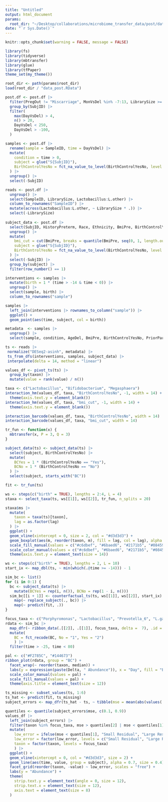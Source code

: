 ```yaml
---
title: "Untitled"
output: html_document
params:
  root_dir: "~/Desktop/collaborations/microbiome_transfer_data/post/data/"
date: "`r Sys.Date()`"
---
```


```r
knitr::opts_chunk$set(warning = FALSE, message = FALSE)
```

```r
library(fs)
library(tidyverse)
library(mbtransfer)
library(glue)
library(tfPaper)
theme_set(my_theme())
```

```r
root_dir <- path(params$root_dir)
load(root_dir / "data_post.RData")
```

```r
post.df <- post.df |>
  filter(PregOut != "Miscarriage", MonVsDel %in% -7:13, LibrarySize >= 4e4) |>
  group_by(SubjID) |>
  filter(
    max(DayVsDel) > 4, 
    n() > 20,
    DayVsDel < 250,
    DayVsDel > -100,
  )

samples <- post.df |>
  rename(sample = SampleID, time = DayVsDel) |>
  mutate(
    condition = time > 0,
    subject = glue("S{SubjID}"),
    BirthControlYesNo = fct_na_value_to_level(BirthControlYesNo, level = "missing")
  ) |>
  ungroup() |>
  select(-SubjID)

reads <- post.df |>
  ungroup() |>
  select(SampleID, LibrarySize, Lactobacillus:L.other) |>
  column_to_rownames("SampleID") |>
  mutate(across(Lactobacillus:L.other, ~ LibrarySize * .)) |>
  select(-LibrarySize)
  
subject_data <- post.df |>
  select(SubjID, HistoryPreterm, Race, Ethnicity, BmiPre, BirthControlYesNo) |>
  ungroup() |>
  mutate(
    bmi_cut = cut(BmiPre, breaks = quantile(BmiPre, seq(0, 1, length.out = 4))),
    subject = glue("S{SubjID}"),
    BirthControlYesNo = fct_na_value_to_level(BirthControlYesNo, level = "missing")
  ) |>
  select(-SubjID) |>
  group_by(subject) |>
  filter(row_number() == 1)

interventions <- samples |>
  mutate(birth = 1 * (time > -14 & time < 0)) |>
  ungroup() |>
  select(sample, birth) |>
  column_to_rownames("sample")
```

```r
samples |>
  left_join(interventions |> rownames_to_column("sample")) |>
  ggplot() +
  geom_point(aes(time, subject, col = birth))
```

```r
metadata  <- samples |>
  ungroup() |>
  select(sample, condition, AgeDel, BmiPre, BirthControlYesNo, PriorParity)

ts <- reads |>
 normalize("DESeq2-asinh", metadata) |>
 ts_from_dfs(interventions, samples, subject_data) |>
 interpolate(delta = 14, method = "linear")
```

```r
values_df <- pivot_ts(ts) |>
  group_by(taxon) |>
  mutate(value = rank(value) / n())

taxa <- c("Lactobacillus", "Bifidobacterium", "Megasphaera")
interaction_hm(values_df, taxa, "BirthControlYesNo", -1, width = 14) +
  theme(axis.text.y = element_blank())
interaction_hm(values_df, taxa, "bmi_cut", -1, width = 14) +
  theme(axis.text.y = element_blank())
```

```r
interaction_barcode(values_df, taxa, "BirthControlYesNo", width = 14)
interaction_barcode(values_df, taxa, "bmi_cut", width = 14)
```

```r
tr_fun <- function(x) {
  mbtransfer(x, P = 3, Q = 3)
}

subject_data(ts) <- subject_data(ts) |>
  select(subject, BirthControlYesNo) |>
  mutate(
    BCYes = 1 * (BirthControlYesNo == "Yes"),
    BCNo = 1 * (BirthControlYesNo == "No")
  ) |>
  select(subject, starts_with("BC"))

fit <- tr_fun(ts)
```

```r
ws <- steps(c("birth" = TRUE), lengths = 2:4, L = 4)
staxa <- select_taxa(ts, ws[[1]], ws[[2]], tr_fun, n_splits = 20)
```

```r
staxa$ms |>
  mutate(
    taxon = taxa(ts)[taxon],
    lag = as.factor(lag)
  ) |>
  ggplot() +
  geom_vline(xintercept = 0, size = 2, col = "#d3d3d3") +
  geom_boxplot(aes(m, reorder(taxon, m), fill = lag, col = lag), alpha = 0.8) +
  scale_fill_manual(values = c("#c6dbef", "#6baed6", "#2171b5", "#084594")) +
  scale_color_manual(values = c("#c6dbef", "#6baed6", "#2171b5", "#084594")) +
  theme(axis.text.y = element_text(size = 14))
```

```r
ws <- steps(c("birth" = TRUE), lengths = 2, L = 10)
start_ix <- map_dbl(ts, ~ min(which(.@time >= -14))) - 1

sim_bc <- list()
for (i in 0:1) {
  bc <- subject_data(ts) |>
    mutate(BCYes = rep(i, n()), BCNo = rep(1 - i, n()))
  sim_bc[[i + 1]] <- counterfactual_ts(ts, ws[[1]], ws[[2]], start_ix) |>
    map(~ replace_subject(., bc)) |>
    map(~ predict(fit, .))
}
```

```r
focus_taxa <- c("Porphyromonas", "Lactobacillus", "Prevotella_6", "L.gasseri", "L.iners", "Atopobium")
rdata <- sim_bc |>
  map_dfr(~ ribbon_data(.[[2]], .[[1]], focus_taxa, delta =  7), .id = "BC") |>
  mutate(
    BC = fct_recode(BC, No = "1", Yes = "2")
    ) |>
  filter(time > -25, time < 80)

pal <- c("#F2785C", "#144673")
ribbon_plot(rdata, group = "BC") +
  facet_wrap(~ reorder(taxon, median)) +
  labs(y = expression(paste(Delta, " Abundance")), x = "Day", fill = "Birth Control Reinitiated", col = "Birth Control Reinitiated") +
  scale_color_manual(values = pal) +
  scale_fill_manual(values = pal) +
  theme(axis.title = element_text(size = 12))
```

```r
ts_missing <- subset_values(ts, 1:6)
ts_hat <- predict(fit, ts_missing)
subject_errors <- map_dfr(ts_hat - ts, ~ tibble(mse = mean(abs(values(.)))), .id = "subject")
```

```r
quantiles <- quantile(subject_errors$mse, c(0.1, 0.9))
values_df |>
  left_join(subject_errors) |>
  filter(taxon %in% focus_taxa, mse > quantiles[2] | mse < quantiles[1]) |>
  mutate(
    low_error = ifelse(mse < quantiles[1], "Small Residual", "Large Residual"),
    low_error = factor(low_error, levels = c("Small Residual", "Large Residual")),
    taxon = factor(taxon, levels = focus_taxa)
    ) |>
  ggplot() +
  geom_vline(xintercept = 0, col = "#d3d3d3", size = 2) +
  geom_line(aes(time, value, group = subject), alpha = 0.7, size = 0.4) +
  facet_grid(reorder(taxon, -value) ~ low_error, scales = "free") +
  labs(y = "Abundance") +
  theme(
    strip.text.y = element_text(angle = 0, size = 12),
    strip.text.x = element_text(size = 12),
    axis.text = element_text(size = 8)
  )
```
